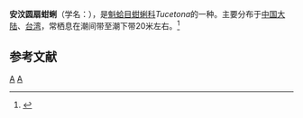 {{Speciesbox
| taxon = Tucetona amboinensis
| binomial_authority = (Gmelin, 1791)
}}
'''安汶圆扇蚶蜊'''（学名：''{{lang|la|Tucetona amboinensis}}''），是[[魁蛤目|魁蛤目]][[蚶蜊科|蚶蜊科]]''Tucetona''的一种。主要分布于[[中国大陆|中国大陆]]、[[台湾|台湾]]，常栖息在潮间带至潮下带20米左右。<ref>{{cite web|url=http://shell.sinica.edu.tw/chinese/shellbase_detail.php?science_no=2201|title=国际贝库：安汶圆扇蚶蜊|publisher=台湾贝类资料库|accessdate=2009-08-11|archive-date=2016-03-04|archive-url=https://web.archive.org/web/20160304112159/http://shell.sinica.edu.tw/chinese/shellbase_detail.php?science_no=2201|dead-url=no}}</ref>

== 参考文献 ==
{{reflist}}
{{Taxonbar|from=Q14508902}}

[[Category:蚶蜊科|A]]
[[Category:1791年描述的动物|A]]